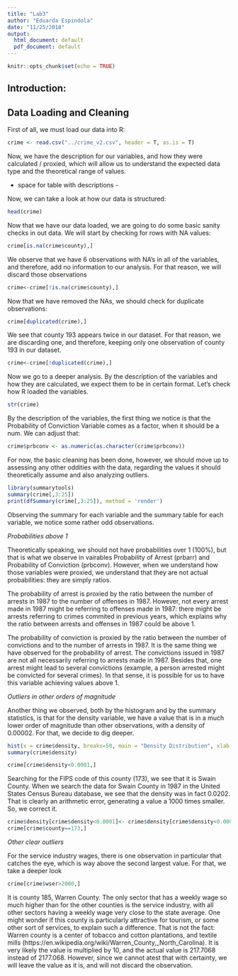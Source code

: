 ```yaml
---
title: "Lab3"
author: "Eduarda Espindola"
date: "11/25/2018"
output:
  html_document: default
  pdf_document: default
---
```


```r
knitr::opts_chunk$set(echo = TRUE)
```


## Introduction:




## Data Loading and Cleaning


First of all, we must load our data into R:
```r
crime <- read.csv("../crime_v2.csv", header = T, as.is = T)
```

Now, we have the description for our variables, and how they were calculated / proxied, which will allow us to understand the expected data type and the theoretical range of values.

- space for table with descriptions - 

Now, we can take a look at how our data is structured:
```r
head(crime)
```


Now that we have our data loaded, we are going to do some basic sanity checks in out data. We will start by checking for rows with NA values:
```r
crime[is.na(crime$county),]
```

We observe that we have 6 observations with NA's in all of the variables, and therefore, add no information to our analysis. For that reason, we will discard those observations

```r
crime<-crime[!is.na(crime$county),]
```

Now that we have removed the NAs, we should check for duplicate observations:

```r
crime[duplicated(crime),]
```

We see that county 193 appears twice in our dataset. For that reason, we are discarding one, and therefore, keeping only one observation of county 193 in our dataset.

```r
crime<-crime[!duplicated(crime),]
```

Now we go to a deeper analysis. By the description of the variables and how they are calculated, we expect them to be in certain format. Let's check how R loaded the variables.

```r
str(crime)
```

By the description of the variables, the first thing we notice is that the Probability of Conviction Variable comes as a factor, when it should be a num. We can adjust that:

```r
crime$prbconv <- as.numeric(as.character(crime$prbconv))
```

For now, the basic cleaning has been done, however, we should move up to assessing any other oddities with the data, regarding the values it should theoretically assume and also analyzing outliers.

```r
library(summarytools)
summary(crime[,3:25])
print(dfSummary(crime[,3:25]), method = 'render')
```

Observing the summary for each variable and the summary table for each variable, we notice some rather odd observations. 

_Probabilities above 1_

Theoretically speaking, we should not have probabilities over 1 (100%), but that is what we observe in vairables Probability of Arrest (prbarr) and Probability of Conviction (prbconv). However, when we understand how those variables were proxied, we understand that they are not actual probabilities: they are simply ratios. 

The probability of arrest is proxied by the ratio between the number of arrests in 1987 to the number of offenses in 1987. However, not every arrest made in 1987 might be referring to offenses made in 1987: there might be arrests referring to crimes commited in previous years, which explains why the ratio between arrests and offenses in 1987 could be above 1.

The probability of conviction is proxied by the ratio between the number of convictions and to the number of arrests in 1987. It is the same thing we have observed for the probability of arrest. The convictions issued in 1987 are not all necessarily referring to arrests made in 1987. Besides that, one arrest might lead to several convictions (example, a person arrested might be convicted for several crimes). In that sense, it is possible for us to have this variable achieving values above 1.

_Outliers in other orders of magnitude_

Another thing we observed, both by the histogram and by the summary statistics, is that for the density variable, we have a value that is in a much lower order of magnitude than other observations, with a density of 0.00002. For that, we decide to dig deeper.

```r
hist(x = crime$density, breaks=50, main = "Density Distribution", xlab = "Density", ylab = "Frequency")
summary(crime$density)
```

```r
crime[crime$density<0.0001,]
```
Searching for the FIPS code of this county (173), we see that it is Swain County. When we search the data for Swain County in 1987 in the United States Census Bureau database, we see that the density was in fact 0.0202. That is clearly an arithmetic error, generating a value a 1000 times smaller. So, we correct it.

```r

crime$density[crime$density<0.0001]<- crime$density[crime$density<0.0001]*1000
crime[crime$county==173,]
```


_Other clear outliers_

For the service industry wages, there is one observation in particular that catches the eye, which is way above the second largest value. For that, we take a deeper look

```r
crime[crime$wser>2000,]
```

It is county 185, Warren County. The only sector that has a weekly wage so much higher than for the other counties is the service industry, with all other sectors having a weekly wage very close to the state average. One might wonder if this county is particularly attractive for tourism, or some other sort of services, to explain such a difference. That is not the fact: Warren county is a center of tobacco and cotton plantations, and textile mills (https://en.wikipedia.org/wiki/Warren_County,_North_Carolina). It is very likely the value is multiplied by 10, and the actual value is 217.7068 instead of 2177.068. However, since we cannot atest that with certainty, we will leave the value as it is, and will not discard the observation.
